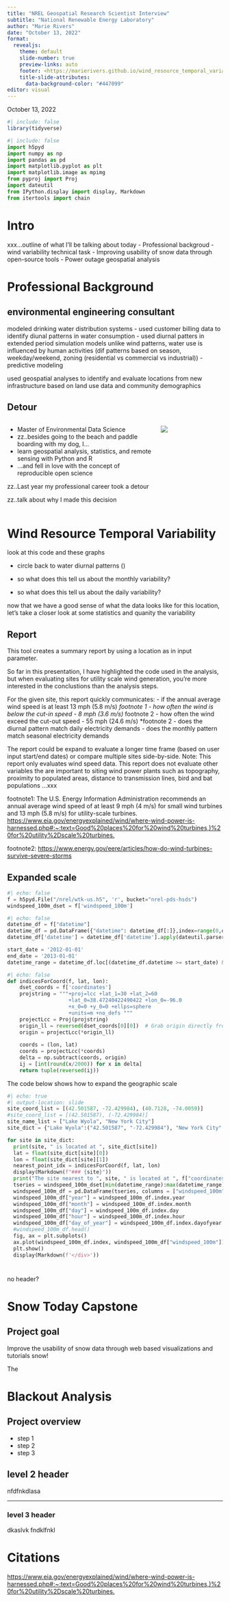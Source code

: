 ```yaml
---
title: "NREL Geospatial Research Scientist Interview"
subtitle: "National Renewable Energy Laboratory"
author: "Marie Rivers"
date: "October 13, 2022"
format: 
  revealjs:
    theme: default
    slide-number: true
    preview-links: auto
    footer: <https://marierivers.github.io/wind_resource_temporal_variability/>
    title-slide-attributes:
      data-background-color: "#447099"
editor: visual
---
```


October 13, 2022

```r
#| include: false
library(tidyverse)
```

```python
#| include: false
import h5pyd
import numpy as np
import pandas as pd
import matplotlib.pyplot as plt
import matplotlib.image as mpimg
from pyproj import Proj
import dateutil
from IPython.display import display, Markdown
from itertools import chain
```

# Intro

xxx...outline of what I'll be talking about today - Professional backgroud - wind variability technical task - Improving usability of snow data through open-source tools - Power outage geospatial analysis

# Professional Background {background-color="#447099"}

## environmental engineering consultant

modeled drinking water distribution systems - used customer billing data to identify diunal patterns in water consumption - used diurnal patters in extended period simulation models unlike wind patterns, water use is influenced by human activities (dif patterns based on season, weekday/weekend, zoning (residential vs commercial vs industrial)) - predictive modeling

used geospatial analyses to identify and evaluate locations from new infrastructure based on land use data and community demographics

## Detour

::: columns
::: {.column width="70%"}
-   Master of Environmental Data Science
-   zz..besides going to the beach and paddle boarding with my dog, I...
-   learn geospatial analysis, statistics, and remote sensing with Python and R
-   ...and fell in love with the concept of reproducible open science

zz..Last year my professional career took a detour

zz..talk about why I made this decision
:::

::: {.column width="30%"}
![](images/lyra_grad_pic.JPEG)
:::
:::

# Wind Resource Temporal Variability {background-color="#447099"}

look at this code and these graphs

-   circle back to water diurnal patterns ()

-   so what does this tell us about the monthly variability?

-   so what does this tell us about the daily variability?

now that we have a good sense of what the data looks like for this location, let's take a closer look at some statistics and quanity the variability

## Report

This tool creates a summary report by using a location as in input parameter.

So far in this presentation, I have highlighted the code used in the analysis, but when evaluating sites for utility scale wind generation, you're more interested in the conclustions than the analysis steps.

For the given site, this report quickly communicates: - if the annual average wind speed is at least 13 mph (5.8 m/s) *footnote 1 - how often the wind is below the cut-in speed - 8 mph (3.6 m/s)* footnote 2 - how often the wind exceed the cut-out speed - 55 mph (24.6 m/s) \*footnote 2 - does the diurnal pattern match daily electricity demands - does the monthly pattern match seasonal electricity demands

The report could be expand to evaluate a longer time frame (based on user input start/end dates) or compare multiple sites side-by-side. Note: This report only evaluates wind speed data. This report does not evaluate other variables the are important to siting wind power plants such as topography, proximity to populated areas, distance to transmission lines, bird and bat populations ...xxx

footnote1: The U.S. Energy Information Administration recommends an annual average wind speed of at least 9 mph (4 m/s) for small wind turbines and 13 mph (5.8 m/s) for utility-scale turbines. <https://www.eia.gov/energyexplained/wind/where-wind-power-is-harnessed.php#:~:text=Good%20places%20for%20wind%20turbines,)%20for%20utility%2Dscale%20turbines.>

footnote2: <https://www.energy.gov/eere/articles/how-do-wind-turbines-survive-severe-storms>

## Expanded scale

```python
#| echo: false
f = h5pyd.File("/nrel/wtk-us.h5", 'r', bucket="nrel-pds-hsds")
windspeed_100m_dset = f['windspeed_100m']
```

```python
#| echo: false
datetime_df = f["datetime"]
datetime_df = pd.DataFrame({"datetime": datetime_df[:]},index=range(0,datetime_df.shape[0]))
datetime_df['datetime'] = datetime_df['datetime'].apply(dateutil.parser.parse)

start_date = '2012-01-01'
end_date = '2013-01-01'
datetime_range = datetime_df.loc[(datetime_df.datetime >= start_date) & (datetime_df.datetime < end_date)].index
```

```python
#| echo: false
def indicesForCoord(f, lat, lon):
    dset_coords = f['coordinates']
    projstring = """+proj=lcc +lat_1=30 +lat_2=60 
                    +lat_0=38.47240422490422 +lon_0=-96.0 
                    +x_0=0 +y_0=0 +ellps=sphere 
                    +units=m +no_defs """
    projectLcc = Proj(projstring)
    origin_ll = reversed(dset_coords[0][0])  # Grab origin directly from database
    origin = projectLcc(*origin_ll)
    
    coords = (lon, lat)
    coords = projectLcc(*coords)
    delta = np.subtract(coords, origin)
    ij = [int(round(x/2000)) for x in delta]
    return tuple(reversed(ij))
```

The code below shows how to expand the geographic scale

```python
#| echo: true
#| output-location: slide
site_coord_list = [(42.501587, -72.429984), (40.7128, -74.0059)]
#site_coord_list = [(42.501587), (-72.429984)]
site_name_list = ["Lake Wyola", "New York City"]
site_dict = {"Lake Wyola":("42.501587", "-72.429984"), "New York City":("40.7128", "-74.0059")}

for site in site_dict:
  print(site, " is located at ", site_dict[site])
  lat = float(site_dict[site][0])
  lon = float(site_dict[site][1])
  nearest_point_idx = indicesForCoord(f, lat, lon)
  display(Markdown(f"### {site}"))
  print("The site nearest to ", site, " is located at ", f["coordinates"][nearest_point_idx[0]][nearest_point_idx[1]])
  tseries = windspeed_100m_dset[min(datetime_range):max(datetime_range)+1, nearest_point_idx[0], nearest_point_idx[1]]
  windspeed_100m_df = pd.DataFrame(tseries, columns = ["windspeed_100m"], index = datetime_df.iloc[datetime_range,].datetime)
  windspeed_100m_df["year"] = windspeed_100m_df.index.year
  windspeed_100m_df["month"] = windspeed_100m_df.index.month
  windspeed_100m_df["day"] = windspeed_100m_df.index.day
  windspeed_100m_df["hour"] = windspeed_100m_df.index.hour
  windspeed_100m_df["day_of_year"] = windspeed_100m_df.index.dayofyear
  #windspeed_100m_df.head()
  fig, ax = plt.subplots()
  ax.plot(windspeed_100m_df.index, windspeed_100m_df["windspeed_100m"])
  plt.show()
  display(Markdown(f'</div>'))
```

# 

no header?

# Snow Today Capstone {background-color="#447099"}

## Project goal

Improve the usability of snow data through web based visualizations and tutorials snow!

The

# Blackout Analysis {background-color="#447099"}

## Project overview

-   step 1
-   step 2
-   step 3

## level 2 header

nfdfnkdlasa

------------------------------------------------------------------------

### level 3 header

dkaslvk fndklfnkl

# Citations

<https://www.eia.gov/energyexplained/wind/where-wind-power-is-harnessed.php#:~:text=Good%20places%20for%20wind%20turbines,)%20for%20utility%2Dscale%20turbines.>
